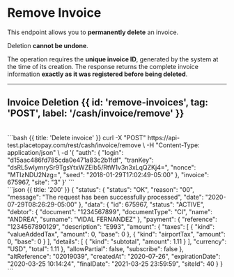 

# Remove Invoice

This endpoint allows you to **permanently delete** an invoice.

<Note type='warning'> Deletion **cannot be undone**. </Note>

The operation requires the **unique invoice ID**, generated by the system at the time of its creation.
The response returns the complete invoice information **exactly as it was registered before being deleted**.

---

## Invoice Deletion {{ id: 'remove-invoices', tag: 'POST', label: '/cash/invoice/remove' }}

<Row>
  <Col>
    <ApiReader
      path="/remove"
      method="POST"
      api={props.refs}
    />
  </Col>
  <Col sticky>
    <br />
    <CodeGroup title="Delete invoice" tag="POST" label="/cash/invoice/remove">
       ```bash {{ title: 'Delete invoice' }}
       curl -X "POST" https://api-test.placetopay.com/rest/cash/invoice/remove \
       -H "Content-Type: application/json" \
       -d '{
        "auth": {
          "login": "d15aac486fd785cda0e471a83c2b1fdf",
          "tranKey": "dsRL5wIymrySr9TgsYtxWZEIb5/RtW1v3n3xLqQZKj4=",
          "nonce": "MTIzNDU2Nzg=",
          "seed": "2018-01-29T17:02:49-05:00"
        },
        "invoice": 675967,
        "site": "3"
      }'
      ```
    </CodeGroup>
  </Col>
</Row>

<Row>
  <Col>
    <ApiReader
      path="/remove"
      method="post"
      type="response"
      api={props.refs}
    />
  </Col>
  <Col sticky>
    <br />
    <CodeGroup title="Response">
      ```json {{ title: '200' }}
      {
        "status": {
          "status": "OK",
          "reason": "00",
          "message": "The request has been successfully processed",
          "date": "2020-07-29T08:26:29-05:00"
        },
        "data": {
          "id": 675967,
          "status": "ACTIVE",
          "debtor": {
            "document": "1234567899",
            "documentType": "CI",
            "name": "ANDREA",
            "surname": "VIDAL FERNANDEZ"
          },
          "payment": {
            "reference": "1234567890129",
            "description": "E993",
            "amount": {
              "taxes": [
                {
                  "kind": "valueAddedTax",
                  "amount": 0,
                  "base": 0
                },
                {
                  "kind": "airportTax",
                  "amount": 0,
                  "base": 0
                }
              ],
              "details": [
                {
                  "kind": "subtotal",
                  "amount": 1.11
                }
              ],
              "currency": "USD",
              "total": 1.11
            },
            "allowPartial": false,
            "subscribe": false
          },
          "altReference": "02019039",
          "createdAt": "2020-07-26",
          "expirationDate": "2020-03-25 10:14:24",
          "finalDate": "2021-03-25 23:59:59",
          "siteId": 40
        }
      }
      ```
    </CodeGroup>
  </Col>
</Row>
